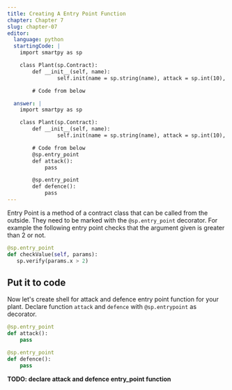 ```yaml
---
title: Creating A Entry Point Function
chapter: Chapter 7
slug: chapter-07
editor:
  language: python
  startingCode: |
    import smartpy as sp

    class Plant(sp.Contract):
        def __init__(self, name):
        		self.init(name = sp.string(name), attack = sp.int(10), defense = sp.int(10), growth_rate = sp.int(10), health = sp.int(100), is_alive = True)

        # Code from below

  answer: |  
    import smartpy as sp

    class Plant(sp.Contract):
        def __init__(self, name):
        		self.init(name = sp.string(name), attack = sp.int(10), defense = sp.int(10), growth_rate = sp.int(10), health = sp.int(100), is_alive = True)

        # Code from below
        @sp.entry_point
        def attack():
            pass

        @sp.entry_point
        def defence():
            pass
---
```


Entry Point is a method of a contract class that can be called from the outside. They need to be marked with the `@sp.entry_point` decorator. For example the following entry point checks that the argument given is greater than 2 or not.

```python
@sp.entry_point
def checkValue(self, params):
   sp.verify(params.x > 2)
```

## Put it to code
Now let's create shell for attack and defence entry point function for your plant.
Declare function `attack` and `defence` with `@sp.entrypoint` as decorator.

```python
@sp.entry_point
def attack():
    pass

@sp.entry_point
def defence():
    pass
```

**TODO: declare attack and defence entry_point function**
